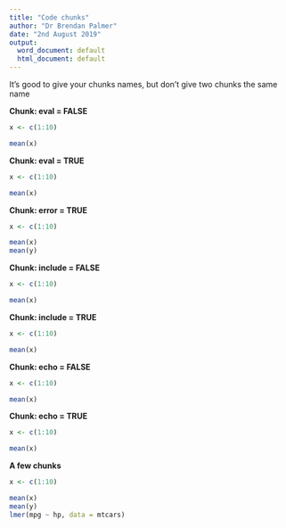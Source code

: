 ```yaml
---
title: "Code chunks"
author: "Dr Brendan Palmer"
date: "2nd August 2019"
output:
  word_document: default
  html_document: default
---
```


It's good to give your chunks names, but don't give two chunks the same name

**Chunk: eval = FALSE**
```r

x <- c(1:10)

mean(x)

```


**Chunk: eval = TRUE**
```r

x <- c(1:10)

mean(x)

```


**Chunk: error = TRUE**
```r

x <- c(1:10)

mean(x)
mean(y)

```


**Chunk: include = FALSE**
```r

x <- c(1:10)

mean(x)

```


**Chunk: include = TRUE**
```r

x <- c(1:10)

mean(x)

```


**Chunk: echo = FALSE**
```r

x <- c(1:10)

mean(x)

```


**Chunk: echo = TRUE**
```r

x <- c(1:10)

mean(x)

```


**A few chunks**
```r

x <- c(1:10)

mean(x)
mean(y)
lmer(mpg ~ hp, data = mtcars)

```